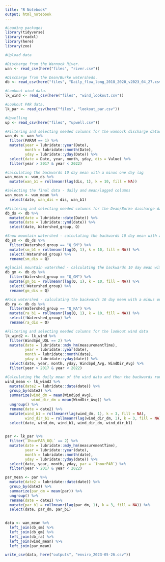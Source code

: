 ```yaml
---
title: "R Notebook"
output: html_notebook
---
```


```r
#Loading packages
library(tidyverse)
library(readxl)
library(here)
library(zoo)
```

```r
#Upload data

#Discharge from the Wannock River.
wan <- read_csv(here("files", "river.csv")) 

#Discharge from the Dean/Burke watersheds.
db <- read_csv(here("files", "Daily_flow_long_2018_2020_v2023_04_27.csv"))

#Lookout wind data.
lk_wind <- read_csv(here("files", "wind_lookout.csv"))

#Lookout PAR data.
lk_par <- read_csv(here("files", "lookout_par.csv"))

#Upwelling
up <- read_csv(here("files", "upwell.csv"))
```

```r
#Filtering and selecting needed columns for the wannock discharge datasheet
wan_ds <- wan %>%
  filter(PARAM == 1) %>% 
  mutate(year = lubridate::year(Date),
         month = lubridate::month(Date),
         yday = lubridate::yday(Date)) %>% 
  select(date = Date, year, month, yday, dis = Value) %>% 
  filter(year > 2017 & year < 2022)

#calculating the backwards 10 day mean with a minus one day lag
wan_mean <- wan_ds %>%
  mutate(wan_b1 = rollmeanr(lag(dis, 1), k = 10, fill = NA))

#Selecting the final data - daily and mean/lagged columns
wan_mean <- wan_mean %>% 
  select(date, wan_dis = dis, wan_b1)
```

```r
#Filtering and selecting needed columns for the Dean/Burke discharge datasheet
db_ds <- db %>%
  mutate(date = lubridate::date(Date)) %>%
  mutate(date = lubridate::ymd(date)) %>% 
  select(date, Watershed_group, Q)

#Snow mountain watershed - calculating the backwards 10 day mean with a minus one day lag
db_sm <- db_ds %>% 
  filter(Watershed_group == "Q_SM") %>% 
  mutate(sm_b1 = rollmeanr(lag(Q, 1), k = 10, fill = NA)) %>%
  select(!Watershed_group) %>% 
  rename(sm_dis = Q)

#glacial mountain watershed - calculating the backwards 10 day mean with a minus one day lag
db_gm <- db_ds %>% 
  filter(Watershed_group == "Q_GM") %>% 
  mutate(gm_b1 = rollmeanr(lag(Q, 1), k = 10, fill = NA)) %>%  
  select(!Watershed_group) %>%
  rename(gm_dis = Q)

#Rain watershed - calculating the backwards 10 day mean with a minus one day lag
db_ra <- db_ds %>% 
  filter(Watershed_group == "Q_RA") %>% 
  mutate(ra_b1 = rollmeanr(lag(Q, 1), k = 10, fill = NA)) %>% 
  select(!Watershed_group) %>%
  rename(ra_dis = Q)
```

```r
#Filtering and selecting needed columns for the lookout wind data
lk_wind2 <- lk_wind %>%
  filter(WindSpd_UQL == 2) %>% 
  mutate(date = lubridate::mdy_hm(measurementTime),
         year = lubridate::year(date),
         month = lubridate::month(date),
         yday = lubridate::yday(date)) %>% 
  select(date, year, month, yday, WindSpd_Avg, WindDir_Avg) %>% 
  filter(year > 2017 & year < 2022)

#Calculating the daily mean of the wind data and then the backwards running 3 day mean with a one day lag
wind_mean <- lk_wind2 %>% 
  mutate(date2 = lubridate::date(date)) %>% 
  group_by(date2) %>% 
  summarize(wind_dm = mean(WindSpd_Avg),
            wind_dir_dm = mean(WindDir_Avg)) %>% 
  ungroup() %>% 
  rename(date = date2) %>%
  mutate(wind_b1 = rollmeanr(lag(wind_dm, 1), k = 3, fill = NA),
         wind_dir_b1 = rollmeanr(lag(wind_dir_dm, 1), k = 3, fill = NA)) %>% 
  select(date, wind_dm, wind_b1, wind_dir_dm, wind_dir_b1)
  
```

```r
par <- lk_par %>%
  filter(`1hourPAR_UQL` == 2) %>% 
  mutate(date = lubridate::mdy_hm(measurementTime),
         year = lubridate::year(date),
         month = lubridate::month(date),
         yday = lubridate::yday(date)) %>% 
  select(date, year, month, yday, par = `1hourPAR`) %>% 
  filter(year > 2017 & year < 2022)

par_mean <- par %>% 
  mutate(date2 = lubridate::date(date)) %>% 
  group_by(date2) %>% 
  summarize(par_dm = mean(par)) %>% 
  ungroup() %>% 
  rename(date = date2) %>%
  mutate(par_b1 = rollmeanr(lag(par_dm, 1), k = 3, fill = NA)) %>% 
  select(date, par_dm, par_b1)
  
```

```r
data <- wan_mean %>% 
  left_join(db_sm) %>% 
  left_join(db_gm) %>% 
  left_join(db_ra) %>% 
  left_join(wind_mean) %>% 
  left_join(par_mean)
```

```r
write_csv(data, here("outputs", "enviro_2023-05-26.csv"))
```


















